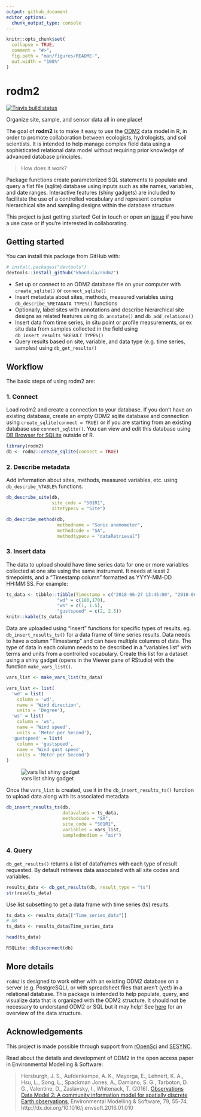 ```yaml
---
output: github_document
editor_options: 
  chunk_output_type: console
---
```


<!-- README.md is generated from README.Rmd. Please edit that file -->

```r
knitr::opts_chunk$set(
  collapse = TRUE,
  comment = "#>",
  fig.path = "man/figures/README-",
  out.width = "100%"
)
```
# rodm2

  <!-- badges: start -->
  
  [![Travis build status](https://travis-ci.org/khondula/rodm2.svg?branch=master)](https://travis-ci.org/khondula/rodm2)
  
  <!-- badges: end -->
  
Organize site, sample, and sensor data all in one place!

The goal of **rodm2** is to make it easy to use the [ODM2](https://github.com/ODM2/ODM2) data model in R, in order to promote collaboration between ecologists, hydrologists, and soil scientists. It is intended to help manage complex field data using a sophisticated relational data model without requiring prior knowledge of advanced database principles. 

> How does it work? 

Package functions create parameterized SQL statements to populate and query a flat file (sqlite) database using inputs such as site names, variables, and date ranges. Interactive features (shiny gadgets) are included to facilitate the use of a controlled vocabulary and represent complex hierarchical site and sampling designs within the database structure. 

This project is just getting started! Get in touch or open an [issue](https://github.com/khondula/rodm2/issues) if you have a use case or if you're interested in collaborating. 

## Getting started 

You can install this package from GitHub with:

```r
# install.packages("devtools")
devtools::install_github("khondula/rodm2")
```

* Set up or connect to an ODM2 database file on your computer with `create_sqlite()` or `connect_sqlite()`
* Insert metadata about sites, methods, measured variables using `db_describe_%METADATA TYPE%()` functions
* Optionally, label sites with annotations and describe hierarchical site designs as related features using `db_annotate()` and `db_add_relations()`
* Insert data from time series, in situ point or profile measurements, or ex situ data from samples collected in the field using `db_insert_results_%RESULT TYPE%()`
* Query results based on site, variable, and data type (e.g. time series, samples) using `db_get_results()`

## Workflow 

The basic steps of using rodm2 are: 

### 1. Connect 

Load rodm2 and create a connection to your database. If you don't have an existing database, create an empty ODM2 sqlite database and connection using `create_sqlite(connect = TRUE)` or if you are starting from an existing database use `connect_sqlite()`. You can view and edit this database using [DB Browser for SQLite](https://sqlitebrowser.org/) outside of R. 

```r
library(rodm2)
db <- rodm2::create_sqlite(connect = TRUE)
```

### 2. Describe metadata

Add information about sites, methods, measured variables, etc. using `db_describe_%TABLE%` functions. 

```r

db_describe_site(db, 
                 site_code = "501R1", 
                 sitetypecv = "Site")

db_describe_method(db,
                   methodname = "Sonic anemometer", 
                   methodcode = "SA", 
                   methodtypecv = "dataRetrieval")
```

### 3. Insert data 

The data to upload should have time series data for one or more variables collected at one site using the same instrument. It needs at least 2 timepoints, and a "Timestamp column" formatted as YYYY-MM-DD HH:MM:SS. For example:

```r
ts_data <- tibble::tibble(Timestamp = c("2018-06-27 13:45:00", "2018-06-27 13:55:00"),
                   "wd" = c(180,170),
                   "ws" = c(1, 1.5), 
                   "gustspeed" = c(2, 2.5))
knitr::kable(ts_data)
```

Data are uploaded using "insert" functions for specific types of results, eg. `db_insert_results_ts()` for a data frame of time series results. Data needs to have a column "Timestamp" and can have multiple columns of data. The type of data in each column needs to be described in a "variables list" with terms and units from a controlled vocabulary. Create this list for a dataset using a shiny gadget (opens in the Viewer pane of RStudio) with the function `make_vars_list()`. 

```r
vars_list <- make_vars_list(ts_data)
```


```r
vars_list <- list(
  'wd' = list(
    column = 'wd', 
    name = 'Wind direction', 
    units = 'Degree'),
  'ws' = list(
    column = 'ws', 
    name = 'Wind speed', 
    units = 'Meter per Second'),
  'gustspeed' = list(
    column = 'gustspeed', 
    name = 'Wind gust speed', 
    units = 'Meter per Second')
)

```

![vars list shiny gadget](https://raw.githubusercontent.com/khondula/rodm2/master/man/figures/vars-gadget.png)

Once the `vars_list` is created, use it in the `db_insert_results_ts()` function to upload data along with its associated metadata

```r
db_insert_results_ts(db, 
                     datavalues = ts_data,
                     methodcode = "SA",
                     site_code = "501R1",
                     variables = vars_list,
                     sampledmedium = "air")
```

### 4. Query

`db_get_results()` returns a list of dataframes with each type of result requested. By default retrieves data associated with all site codes and variables. 

```r
results_data <- db_get_results(db, result_type = "ts")
str(results_data)
```

Use list subsetting to get a data frame with time series (ts) results.

```r
ts_data <- results_data[["Time_series_data"]]
# OR
ts_data <- results_data$Time_series_data

head(ts_data)
```


```r
RSQLite::dbDisconnect(db)
```

## More details 

`rodm2` is designed to work either with an existing ODM2 database on a server (e.g. PostgreSQL), or with spreadsheet files that aren't (yet!) in a relational database. This package is intended to help populate, query, and visualize data that is organized with the ODM2 structure. It should not be necessary to understand ODM2 or SQL but it may help! See [here](http://odm2.github.io/ODM2/schemas/ODM2_Current/diagrams/ODM2OverviewSimplified.html) for an overview of the data structure. 

## Acknowledgements

This project is made possible through support from [rOpenSci](https://ropensci.org/) and [SESYNC](https://www.sesync.org/). 

Read about the details and development of ODM2 in the open access paper in Environmental Modelling & Software: 

> Horsburgh, J. S., Aufdenkampe, A. K., Mayorga, E., Lehnert, K. A., Hsu, L., Song, L., Spackman Jones, A., Damiano, S. G., Tarboton, D. G., Valentine, D., Zaslavsky, I., Whitenack, T. (2016). [Observations Data Model 2: A community information model for spatially discrete Earth observations](http://dx.doi.org/10.1016/j.envsoft.2016.01.010), Environmental Modelling & Software, 79, 55-74, http://dx.doi.org/10.1016/j.envsoft.2016.01.010

